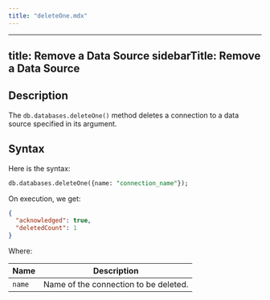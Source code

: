 ```yaml
---
title: "deleteOne.mdx"
---
```


---
title: Remove a Data Source
sidebarTitle: Remove a Data Source
---

## Description

The `db.databases.deleteOne()` method deletes a connection to a data source specified in its argument.

## Syntax

Here is the syntax:

```sql
db.databases.deleteOne({name: "connection_name"});
```

On execution, we get:

```json
{
  "acknowledged": true,
  "deletedCount": 1
}
```

Where:

| Name   | Description                           |
| ------ | ------------------------------------- |
| `name` | Name of the connection to be deleted. |
